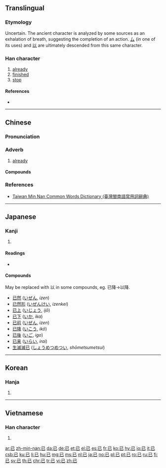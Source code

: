 {{also|己|巳}}
==Translingual==
{{stroke order|strokes=3}}
{{stroke order|type=animate}}

===Etymology===
Uncertain. The ancient character is analyzed by some sources as an exhalation of breath, suggesting the completion of an action. [[厶]] (in one of its uses) and [[以]] are ultimately descended from this same character.

===Han character===
{{Han char|rn=49|rad=己|as=00|sn=3|var=1|four=17717|canj=SU,XSU}}

# [[already]]
# [[finished]]
# [[stop]]

====References====
* {{Han ref|kx=0326.110|dkj=08743|dj=0630.110|hdz=20984.010|uh=5DF2|ud=24050|bh=A477|bd=42103}}

----

==Chinese==
{{zh-forms}}

===Pronunciation===
{{zh-pron
|m=yǐ
|c=ji5
|h=pfs=yí
|md=
|mn=í
|w=
|mc=
|oc=y
|cat=adv
}}

===Adverb===
{{zh-adv}}

# [[already]]
#: {{zh-x|情義 '''已''' 失去，恩愛 都 失去|Friendship has '''already''' gone, and so has the love|C-LIT|ref={{l|zh|w:Danny Chan|陳百強}}, {{l|zh|w:zh:偏偏喜歡你_(專輯)|偏偏喜歡你}}}}

====Compounds====
{{zh-der|已故|已婚|已經|已然|已往|已知數}}

===References===
* [http://twblg.dict.edu.tw/holodict_new/index.html Taiwan Min Nan Common Words Dictionary (臺灣閩南語常用詞辭典)]

----

==Japanese==

===Kanji===
{{ja-kanji|grade=8|rs=己00}}

# {{defn|lang=ja|sort=己00}}

====Readings====
* {{ja-readings|goon=[[い]] (i)|kanon=[[い]] (i)|kun=[[すでに]] (sudeni), [[やむ]] (yamu), [[のみ]] (nomi)|nanori=[[み]] (mi)}}

====Compounds====
May be replaced with 以 in some compounds, eg. 已降→以降.

{{der-top|Compounds}}
* [[已然]] ([[いぜん]], ''izen'')
* [[已然形]] ([[いぜんけい]], ''izenkei'')
* [[已上]] ([[いじょう]], ''ijō'')
* [[已下]] ([[いか]], ''ika'')
* [[已前]] ([[いぜん]], ''izen'')
* [[已降]] ([[いこう]], ''ikō'')
* [[已後]] ([[いご]], ''igo'')
* [[已来]] ([[いらい]], ''irai'')
* [[生滅滅已]] ([[しょうめつめつい]], ''shōmetsumetsui'')
{{der-bottom}}

----

==Korean==

===Hanja===
{{ko-hanja|hangeul=[[이]]|rv=i|mr=i}}

# {{defn|lang=ko|sort=己00}}

----

==Vietnamese==

===Han character===
{{vi-hantu|[[dĩ]], [[dãi]]|rs=己00}}

# {{defn|lang=vi|sort=己00}}

[[ar:已]]
[[zh-min-nan:已]]
[[da:已]]
[[de:已]]
[[et:已]]
[[el:已]]
[[es:已]]
[[fr:已]]
[[ko:已]]
[[hy:已]]
[[io:已]]
[[it:已]]
[[csb:已]]
[[ku:已]]
[[li:已]]
[[hu:已]]
[[mg:已]]
[[ms:已]]
[[nl:已]]
[[ja:已]]
[[no:已]]
[[pl:已]]
[[pt:已]]
[[ro:已]]
[[ru:已]]
[[fi:已]]
[[sv:已]]
[[th:已]]
[[chr:已]]
[[tr:已]]
[[vi:已]]
[[zh:已]]